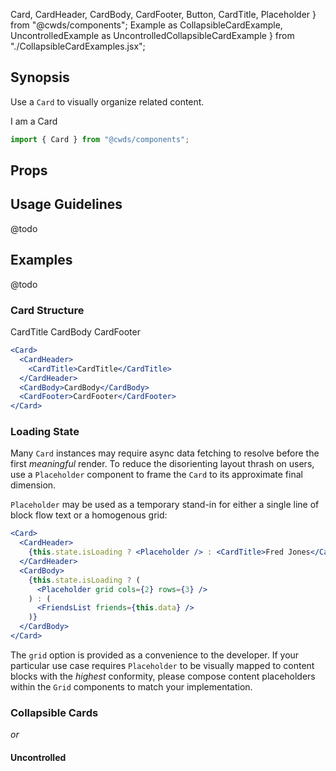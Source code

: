   Card,
  CardHeader,
  CardBody,
  CardFooter,
  Button,
  CardTitle,
  Placeholder
} from "@cwds/components";
  Example as CollapsibleCardExample,
  UncontrolledExample as UncontrolledCollapsibleCardExample
} from "./CollapsibleCardExamples.jsx";

## Synopsis

Use a `Card` to visually organize related content.

<DemoCard>
  <Card className="mb-0">
    <CardBody>I am a Card</CardBody>
  </Card>
</DemoCard>

```jsx
import { Card } from "@cwds/components";
```

## Props

<PropTable docgen={Docgen.Card} />

## Usage Guidelines

@todo

## Examples

@todo

### Card Structure

<Card>
  <CardHeader>
    <CardTitle>CardTitle</CardTitle>
  </CardHeader>
  <CardBody>CardBody</CardBody>
  <CardFooter>CardFooter</CardFooter>
</Card>

```jsx
<Card>
  <CardHeader>
    <CardTitle>CardTitle</CardTitle>
  </CardHeader>
  <CardBody>CardBody</CardBody>
  <CardFooter>CardFooter</CardFooter>
</Card>
```

### Loading State

Many `Card` instances may require async data fetching to resolve before the first _meaningful_ render. To reduce the disorienting layout thrash on users, use a `Placeholder` component to frame the `Card` to its approximate final dimension.

`Placeholder` may be used as a temporary stand-in for either a single line of block flow text or a homogenous grid:

<LoadingCardExample />

```jsx
<Card>
  <CardHeader>
    {this.state.isLoading ? <Placeholder /> : <CardTitle>Fred Jones</CardTitle>}
  </CardHeader>
  <CardBody>
    {this.state.isLoading ? (
      <Placeholder grid cols={2} rows={3} />
    ) : (
      <FriendsList friends={this.data} />
    )}
  </CardBody>
</Card>
```

The `grid` option is provided as a convenience to the developer. If your particular use case requires `Placeholder` to be visually mapped to content blocks with the _highest_ conformity, please compose content placeholders within the `Grid` components to match your implementation.

### Collapsible Cards

<CollapsibleCardExample />

_or_

#### Uncontrolled

<UncontrolledCollapsibleCardExample />

<!--
### MultiScope Cards (WiP)

asdflkj

<MultiScopeCardExample />
-->

<!--
## Related

@todo

### Patterns

@todo

### Components

@todo
-->

